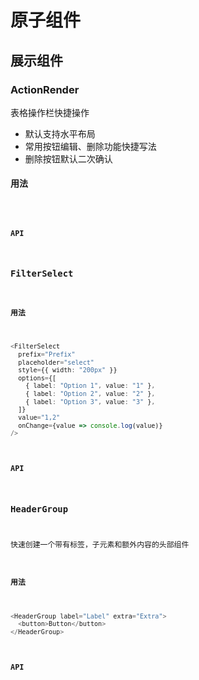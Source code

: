 # 原子组件

## 展示组件

### ActionRender

表格操作栏快捷操作
- 默认支持水平布局
- 常用按钮编辑、删除功能快捷写法
- 删除按钮默认二次确认

#### 用法

<code src="@/demos/Display/ActionRenderDemo.tsx" />

#### API


### FilterSelect

#### 用法

```ts
<FilterSelect
  prefix="Prefix"
  placeholder="select"
  style={{ width: "200px" }}
  options={[
    { label: "Option 1", value: "1" },
    { label: "Option 2", value: "2" },
    { label: "Option 3", value: "3" },
  ]}
  value="1,2"
  onChange={value => console.log(value)}
/>
```

#### API



### HeaderGroup

快速创建一个带有标签，子元素和额外内容的头部组件

#### 用法

```ts
<HeaderGroup label="Label" extra="Extra">
  <button>Button</button>
</HeaderGroup>
```

#### API

